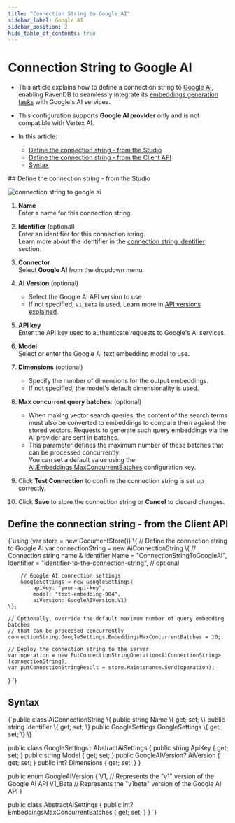 ---
title: "Connection String to Google AI"
sidebar_label: Google AI
sidebar_position: 2
hide_table_of_contents: true
---




# Connection String to Google AI
<LanguageSwitcher supportedLanguages={supportedLanguages} />
<LanguageContent language="csharp">

<Admonition type="note" title="Note">

* This article explains how to define a connection string to [Google AI](https://ai.google.dev/gemini-api/docs/embeddings),  
  enabling RavenDB to seamlessly integrate its [embeddings generation tasks](../../ai-integration/generating-embeddings/overview.mdx) with Google's AI services.

* This configuration supports **Google AI provider** only and is not compatible with Vertex AI.

* In this article:
  * [Define the connection string - from the Studio](../../ai-integration/connection-strings/google-ai.mdx#define-the-connection-string---from-the-studio)
  * [Define the connection string - from the Client API](../../ai-integration/connection-strings/google-ai.mdx#define-the-connection-string---from-the-client-api)
  * [Syntax](../../ai-integration/connection-strings/google-ai.mdx#syntax) 
    
</Admonition>
## Define the connection string - from the Studio

![connection string to google ai](./assets/google-ai.png)

1. **Name**  
   Enter a name for this connection string.

2. **Identifier** (optional)  
   Enter an identifier for this connection string.  
   Learn more about the identifier in the [connection string identifier](../../ai-integration/connection-strings/connection-strings-overview.mdx#the-connection-string-identifier) section.

3. **Connector**  
   Select **Google AI** from the dropdown menu.

4. **AI Version** (optional)  
   * Select the Google AI API version to use.
   * If not specified, `V1_Beta` is used. Learn more in [API versions explained](https://ai.google.dev/gemini-api/docs/api-versions).

5. **API key**  
   Enter the API key used to authenticate requests to Google's AI services.

6. **Model**  
   Select or enter the Google AI text embedding model to use.

7. **Dimensions** (optional)  
   * Specify the number of dimensions for the output embeddings.  
   * If not specified, the model's default dimensionality is used.

8. **Max concurrent query batches**: (optional)
   * When making vector search queries, the content of the search terms must also be converted to embeddings to compare them against the stored vectors.
     Requests to generate such query embeddings via the AI provider are sent in batches.
   * This parameter defines the maximum number of these batches that can be processed concurrently.  
     You can set a default value using the [Ai.Embeddings.MaxConcurrentBatches](../../server/configuration/ai-integration-configuration.mdx#aiembeddingsmaxconcurrentbatches) configuration key.

9. Click **Test Connection** to confirm the connection string is set up correctly.

10. Click **Save** to store the connection string or **Cancel** to discard changes.



## Define the connection string - from the Client API

<TabItem value="create_connection_string_google_ai" label="create_connection_string_google_ai">
<CodeBlock language="csharp">
{`using (var store = new DocumentStore())
\{
    // Define the connection string to Google AI
    var connectionString = new AiConnectionString
    \{
        // Connection string name & identifier
        Name = "ConnectionStringToGoogleAI", 
        Identifier = "identifier-to-the-connection-string", // optional
        
        // Google AI connection settings
        GoogleSettings = new GoogleSettings(
            apiKey: "your-api-key",
            model: "text-embedding-004",
            aiVersion: GoogleAIVersion.V1)
    \};
    
    // Optionally, override the default maximum number of query embedding batches
    // that can be processed concurrently 
    connectionString.GoogleSettings.EmbeddingsMaxConcurrentBatches = 10;
    
    // Deploy the connection string to the server
    var operation = new PutConnectionStringOperation<AiConnectionString>(connectionString);
    var putConnectionStringResult = store.Maintenance.Send(operation);
\}
`}
</CodeBlock>
</TabItem>



## Syntax

<TabItem value="google_ai_settings" label="google_ai_settings">
<CodeBlock language="csharp">
{`public class AiConnectionString
\{
    public string Name \{ get; set; \}
    public string Identifier \{ get; set; \}
    public GoogleSettings GoogleSettings \{ get; set; \}
\}

public class GoogleSettings : AbstractAiSettings
\{
    public string ApiKey \{ get; set; \}
    public string Model \{ get; set; \}
    public GoogleAIVersion? AiVersion \{ get; set; \}
    public int? Dimensions \{ get; set; \}
\}

public enum GoogleAIVersion
\{
    V1, // Represents the "v1" version of the Google AI API
    V1_Beta // Represents the "v1beta" version of the Google AI API
\}

public class AbstractAiSettings
\{
    public int? EmbeddingsMaxConcurrentBatches \{ get; set; \}
\}
`}
</CodeBlock>
</TabItem>




</LanguageContent>

<!---
### Vector Search
- [RavenDB as a vector database](../../ai-integration/vector-search/ravendb-as-vector-database)
- [Vector search using a static index](../../ai-integration/vector-search/vector-search-using-static-index)
- [Vector search using a dynamic query](../../ai-integration/vector-search/vector-search-using-dynamic-query)

### Embeddings Generation
- [Generating embeddings - overview](../../ai-integration/generating-embeddings/overview)
- [Embeddings generation task](../../ai-integration/generating-embeddings/embeddings-generation-task)

### AI Connection Strings
- [Connection strings - overview](../../ai-integration/connection-strings/connection-strings-overview)


-->